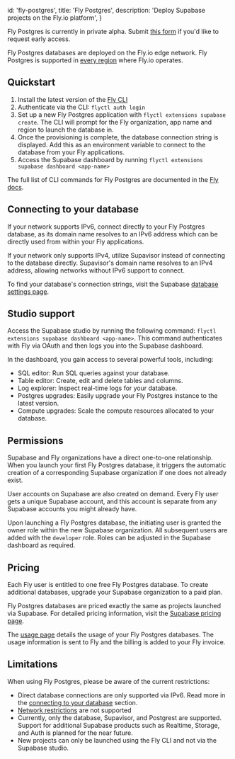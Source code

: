 
  id: 'fly-postgres',
  title: 'Fly Postgres',
  description: 'Deploy Supabase projects on the Fly.io platform',
}

<Admonition type="note">

Fly Postgres is currently in private alpha. Submit [this form](https://forms.supabase.com/fly-postgres) if you'd like to request early access.

</Admonition>

Fly Postgres databases are deployed on the Fly.io edge network. Fly Postgres is supported in [every region](https://fly.io/docs/reference/regions/) where Fly.io operates.

## Quickstart

1. Install the latest version of the [Fly CLI](https://fly.io/docs/hands-on/install-flyctl/)
2. Authenticate via the CLI: `flyctl auth login`
3. Set up a new Fly Postgres application with `flyctl extensions supabase create`. The CLI will prompt for the Fly organization, app name and region to launch the database in.
4. Once the provisioning is complete, the database connection string is displayed. Add this as an environment variable to connect to the database from your Fly applications.
5. Access the Supabase dashboard by running `flyctl extensions supabase dashboard <app-name>`

The full list of CLI commands for Fly Postgres are documented in the [Fly docs](https://fly.io/docs/flyctl/extensions-supabase/).

## Connecting to your database

If your network supports IPv6, connect directly to your Fly Postgres database, as its domain name resolves to an IPv6 address which can be directly used from within your Fly applications.

If your network only supports IPv4, utilize Supavisor instead of connecting to the database directly. Supavisor's domain name resolves to an IPv4 address, allowing networks without IPv6 support to connect.

To find your database's connection strings, visit the Supabase [database settings page](https://supabase.com/dashboard/project/_/settings/database).

## Studio support

Access the Supabase studio by running the following command: `flyctl extensions supabase dashboard <app-name>`. This command authenticates with Fly via OAuth and then logs you into the Supabase dashboard.

In the dashboard, you gain access to several powerful tools, including:

- SQL editor: Run SQL queries against your database.
- Table editor: Create, edit and delete tables and columns.
- Log explorer: Inspect real-time logs for your database.
- Postgres upgrades: Easily upgrade your Fly Postgres instance to the latest version.
- Compute upgrades: Scale the compute resources allocated to your database.

## Permissions

Supabase and Fly organizations have a direct one-to-one relationship. When you launch your first Fly Postgres database, it triggers the automatic creation of a corresponding Supabase organization if one does not already exist.

User accounts on Supabase are also created on demand. Every Fly user gets a unique Supabase account, and this account is separate from any Supabase accounts you might already have.

Upon launching a Fly Postgres database, the initiating user is granted the owner role within the new Supabase organization. All subsequent users are added with the `developer` role. Roles can be adjusted in the Supabase dashboard as required.

## Pricing

Each Fly user is entitled to one free Fly Postgres database. To create additional databases, upgrade your Supabase organization to a paid plan.

Fly Postgres databases are priced exactly the same as projects launched via Supabase. For detailed pricing information, visit the [Supabase pricing page](https://supabase.com/pricing).

The [usage page](https://supabase.com/dashboard/org/_/usage) details the usage of your Fly Postgres databases. The usage information is sent to Fly and the billing is added to your Fly invoice.

## Limitations

When using Fly Postgres, please be aware of the current restrictions:

- Direct database connections are only supported via IPv6. Read more in the [connecting to your database](#connecting-to-your-database) section.
- [Network restrictions](/docs/guides/platform/network-restrictions) are not supported
- Currently, only the database, Supavisor, and Postgrest are supported. Support for additional Supabase products such as Realtime, Storage, and Auth is planned for the near future.
- New projects can only be launched using the Fly CLI and not via the Supabase studio.


